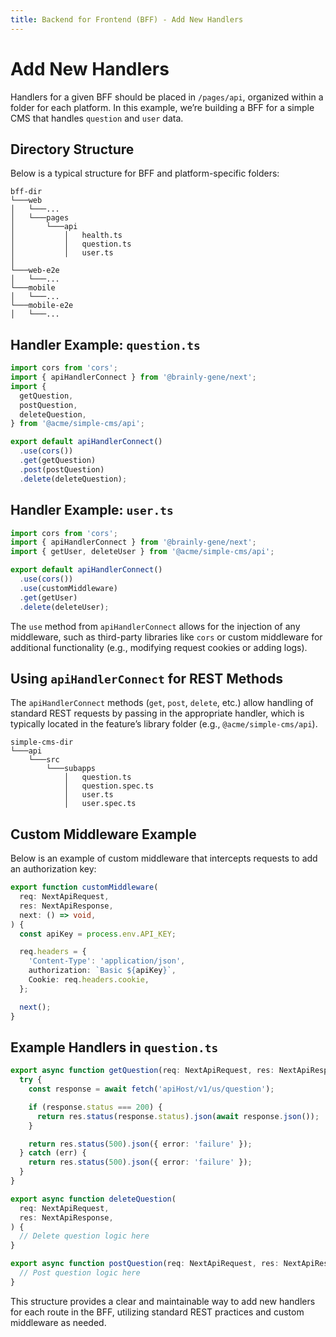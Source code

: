 ```yaml
---
title: Backend for Frontend (BFF) - Add New Handlers
---
```


# Add New Handlers

Handlers for a given BFF should be placed in `/pages/api`, organized within a folder for each platform. In this example, we’re building a BFF for a simple CMS that handles `question` and `user` data.

## Directory Structure

Below is a typical structure for BFF and platform-specific folders:

```
bff-dir
└───web
│   └───...
│   └───pages
│       └───api
│           │   health.ts
│           │   question.ts
│           │   user.ts
│
└───web-e2e
│   └───...
└───mobile
│   └───...
└───mobile-e2e
│   └───...
```

## Handler Example: `question.ts`

```typescript
import cors from 'cors';
import { apiHandlerConnect } from '@brainly-gene/next';
import {
  getQuestion,
  postQuestion,
  deleteQuestion,
} from '@acme/simple-cms/api';

export default apiHandlerConnect()
  .use(cors())
  .get(getQuestion)
  .post(postQuestion)
  .delete(deleteQuestion);
```

## Handler Example: `user.ts`

```typescript
import cors from 'cors';
import { apiHandlerConnect } from '@brainly-gene/next';
import { getUser, deleteUser } from '@acme/simple-cms/api';

export default apiHandlerConnect()
  .use(cors())
  .use(customMiddleware)
  .get(getUser)
  .delete(deleteUser);
```

The `use` method from `apiHandlerConnect` allows for the injection of any middleware, such as third-party libraries like `cors` or custom middleware for additional functionality (e.g., modifying request cookies or adding logs).

## Using `apiHandlerConnect` for REST Methods

The `apiHandlerConnect` methods (`get`, `post`, `delete`, etc.) allow handling of standard REST requests by passing in the appropriate handler, which is typically located in the feature’s library folder (e.g., `@acme/simple-cms/api`).

```
simple-cms-dir
└───api
    └───src
        └───subapps
            │   question.ts
            │   question.spec.ts
            │   user.ts
            │   user.spec.ts
```

## Custom Middleware Example

Below is an example of custom middleware that intercepts requests to add an authorization key:

```typescript
export function customMiddleware(
  req: NextApiRequest,
  res: NextApiResponse,
  next: () => void,
) {
  const apiKey = process.env.API_KEY;

  req.headers = {
    'Content-Type': 'application/json',
    authorization: `Basic ${apiKey}`,
    Cookie: req.headers.cookie,
  };

  next();
}
```

## Example Handlers in `question.ts`

```typescript
export async function getQuestion(req: NextApiRequest, res: NextApiResponse) {
  try {
    const response = await fetch('apiHost/v1/us/question');

    if (response.status === 200) {
      return res.status(response.status).json(await response.json());
    }

    return res.status(500).json({ error: 'failure' });
  } catch (err) {
    return res.status(500).json({ error: 'failure' });
  }
}

export async function deleteQuestion(
  req: NextApiRequest,
  res: NextApiResponse,
) {
  // Delete question logic here
}

export async function postQuestion(req: NextApiRequest, res: NextApiResponse) {
  // Post question logic here
}
```

This structure provides a clear and maintainable way to add new handlers for each route in the BFF, utilizing standard REST practices and custom middleware as needed.
